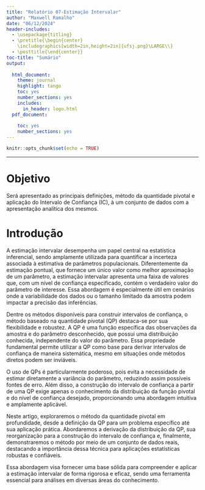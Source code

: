 ```yaml
---
title: "Relatório 07-Estimação Intervalar"
author: "Maxwell Ramalho"
date: "06/12/2024"
header-includes:
  - \usepackage{titling}
  - \pretitle{\begin{center}
    \includegraphics[width=2in,height=2in]{ufsj.png}\LARGE\\}
  - \posttitle{\end{center}}
toc-title: "Sumário"
output:
  
  html_document:
    theme: journal
    highlight: tango
    toc: yes
    number_sections: yes
    includes:
      in_header: logo.html
  pdf_document:
    
    toc: yes
    number_sections: yes
---
```


```r
knitr::opts_chunk$set(echo = TRUE)
```
--- 

# Objetivo

Será apresentado as principais definições, método da quantidade pivotal e aplicação do Intervalo de Confiança (IC), à um conjunto de dados com a apresentação analítica dos mesmos.



# Introdução 


A estimação intervalar desempenha um papel central na estatística inferencial, sendo amplamente utilizada para quantificar a incerteza associada à estimativa de parâmetros populacionais. Diferentemente da estimação pontual, que fornece um único valor como melhor aproximação de um parâmetro, a estimação intervalar apresenta uma faixa de valores que, com um nível de confiança especificado, contém o verdadeiro valor do parâmetro de interesse. Essa abordagem é especialmente útil em cenários onde a variabilidade dos dados ou o tamanho limitado da amostra podem impactar a precisão das inferências.  

Dentre os métodos disponíveis para construir intervalos de confiança, o método baseado na quantidade pivotal (QP) destaca-se por sua flexibilidade e robustez. A QP é uma função específica das observações da amostra e do parâmetro desconhecido, que possui uma distribuição conhecida, independente do valor do parâmetro. Essa propriedade fundamental permite utilizar a QP como base para derivar intervalos de confiança de maneira sistemática, mesmo em situações onde métodos diretos podem ser inviáveis.  

O uso de QPs é particularmente poderoso, pois evita a necessidade de estimar diretamente a variância do parâmetro, reduzindo assim possíveis fontes de erro. Além disso, a construção do intervalo de confiança a partir de uma QP exige apenas o conhecimento da distribuição da função pivotal e do nível de confiança desejado, proporcionando uma abordagem intuitiva e amplamente aplicável.  

Neste artigo, exploraremos o método da quantidade pivotal em profundidade, desde a definição da QP para um problema específico até sua aplicação prática. Abordaremos a derivação da distribuição da QP, sua reorganização para a construção do intervalo de confiança e, finalmente, demonstraremos o método por meio de um conjunto de dados reais, destacando a importância dessa técnica para aplicações estatísticas robustas e confiáveis.  

Essa abordagem visa fornecer uma base sólida para compreender e aplicar a estimação intervalar de forma rigorosa e eficaz, sendo uma ferramenta essencial para análises em diversas áreas do conhecimento.

